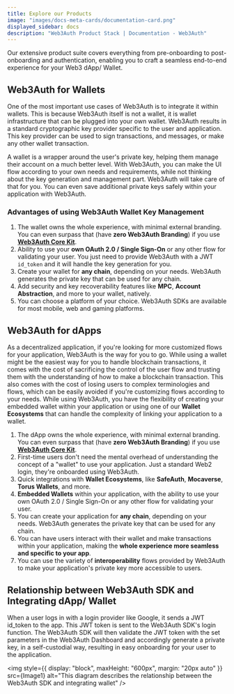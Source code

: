 ```yaml
---
title: Explore our Products
image: "images/docs-meta-cards/documentation-card.png"
displayed_sidebar: docs
description: "Web3Auth Product Stack | Documentation - Web3Auth"
---
```



Our extensive product suite covers everything from pre-onboarding to post-onboarding and
authentication, enabling you to craft a seamless end-to-end experience for your Web3 dApp/ Wallet.

<ProductCards />

## Web3Auth for Wallets

One of the most important use cases of Web3Auth is to integrate it within wallets. This is because
Web3Auth itself is not a wallet, it is wallet infrastructure that can be plugged into your own
wallet. Web3Auth results in a standard cryptographic key provider specific to the user and
application. This key provider can be used to sign transactions, and messages, or make any other
wallet transaction.

A wallet is a wrapper around the user's private key, helping them manage their account on a much
better level. With Web3Auth, you can make the UI flow according to your own needs and requirements,
while not thinking about the key generation and management part. Web3Auth will take care of that for
you. You can even save additional private keys safely within your application with Web3Auth.

### Advantages of using Web3Auth Wallet Key Management

1. The wallet owns the whole experience, with minimal external branding. You can even surpass that
   (have **zero Web3Auth Branding**) if you use [**Web3Auth Core Kit**](/product/core-kit).
2. Ability to use your **own OAuth 2.0 / Single Sign-On** or any other flow for validating your
   user. You just need to provide Web3Auth with a JWT `id_token` and it will handle the key
   generation for you.
3. Create your wallet for **any chain**, depending on your needs. Web3Auth generates the private key
   that can be used for any chain.
4. Add security and key recoverability features like **MPC**, **Account Abstraction**, and more to
   your wallet, natively.
5. You can choose a platform of your choice. Web3Auth SDKs are available for most mobile, web and
   gaming platforms.

## Web3Auth for dApps

As a decentralized application, if you're looking for more customized flows for your application,
Web3Auth is the way for you to go. While using a wallet might be the easiest way for you to handle
blockchain transactions, it comes with the cost of sacrificing the control of the user flow and
trusting them with the understanding of how to make a blockchain transaction. This also comes with
the cost of losing users to complex terminologies and flows, which can be easily avoided if you're
customizing flows according to your needs. While using Web3Auth, you have the flexibility of
creating your embedded wallet within your application or using one of our **Wallet Ecosystems** that
can handle the complexity of linking your application to a wallet.

1. The dApp owns the whole experience, with minimal external branding. You can even surpass that
   (have **zero Web3Auth Branding**) if you use [**Web3Auth Core Kit**](/product/core-kit).
2. First-time users don't need the mental overhead of understanding the concept of a "wallet" to use
   your application. Just a standard Web2 login, they're onboarded using Web3Auth.
3. Quick integrations with **Wallet Ecosystems**, like **SafeAuth**, **Mocaverse**, **Torus
   Wallets**, and more.
4. **Embedded Wallets** within your application, with the ability to use your own OAuth 2.0 / Single
   Sign-On or any other flow for validating your user.
5. You can create your application for **any chain**, depending on your needs. Web3Auth generates
   the private key that can be used for any chain.
6. You can have users interact with their wallet and make transactions within your application,
   making the **whole experience more seamless and specific to your app**.
7. You can use the variety of **interoperability** flows provided by Web3Auth to make your
   application's private key more accessible to users.

## Relationship between Web3Auth SDK and Integrating dApp/ Wallet

When a user logs in with a login provider like Google, it sends a JWT id_token to the app. This JWT
token is sent to the Web3Auth SDK's login function. The Web3Auth SDK will then validate the JWT
token with the set parameters in the Web3Auth Dashboard and accordingly generate a private key, in a
self-custodial way, resulting in easy onboarding for your user to the application.

<img
  style={{ display: "block", maxHeight: "600px", margin: "20px auto" }}
  src={Image1}
  alt="This diagram describes the relationship between the Web3Auth SDK and integrating wallet"
/>
